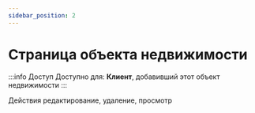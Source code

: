 ```yaml
---
sidebar_position: 2 
---
```


# Страница объекта недвижимости

:::info Доступ
Доступно для: **Клиент**, добавивший этот объект недвижимости
:::

Действия редактирование, удаление, просмотр

